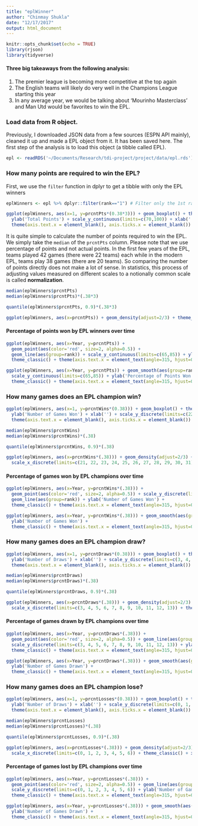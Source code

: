 ```yaml
---
title: "eplWinner"
author: "Chinmay Shukla"
date: "12/17/2017"
output: html_document
---
```


```r
knitr::opts_chunk$set(echo = TRUE)
library(rjson)
library(tidyverse)

```

#### Three big takeaways from the following analysis:

1. The premier league is becoming more competitive at the top again
2. The English teams will likely do very well in the Champions League starting this year
3. In any average year, we would be talking about 'Mourinho Masterclass' and Man Utd would be favorites to win the EPL.

### Load data from R object.

Previously, I downloaded JSON data from a few sources (ESPN API mainly), cleaned it up and made a EPL object from it. It has been saved here. The first step of the analysis is to load this object (a tibble called EPL).

```r
epl <- readRDS('~/Documents/Research/tdi-project/project/data/epl.rds')
```

### How many points are required to win the EPL?

First, we use the `filter` function in dplyr to get a tibble with only the EPL winners

```r

eplWinners <- epl %>% dplyr::filter(rank=="1") # Filter only the 1st ranked teams
```

```r

ggplot(eplWinners, aes(x=1, y=prcntPts*(0.38*3))) + geom_boxplot() + theme_classic() + 
  ylab('Total Points') + scale_y_continuous(limits=c(70,100)) + xlab('') + 
  theme(axis.text.x = element_blank(), axis.ticks.x = element_blank())
```

It is quite simple to calculate the number of points required to win the EPL. We simply take the `median` of the `prcntPts` column. Please note that we use percentage of points and not actual points. In the first few years of the EPL, teams played 42 games (there were 22 teams) each while in the modern EPL, teams play 38 games (there are 20 teams). So comparing the number of points directly does not make a lot of sense. In statistics, this process of adjusting values measured on different scales to a notionally common scale is called **normalization**.

```r

median(eplWinners$prcntPts)
median(eplWinners$prcntPts)*(.38*3)
```

```r

quantile(eplWinners$prcntPts, 0.9)*(.38*3)
```

```r

ggplot(eplWinners, aes(x=prcntPts)) + geom_density(adjust=2/3) + theme_classic() + xlab('Percent Points')
```


#### Percentage of points won by EPL winners over time

```r

ggplot(eplWinners, aes(x=Year, y=prcntPts)) + 
  geom_point(aes(color='red', size=2, alpha=0.5)) + 
  geom_line(aes(group=rank)) + scale_y_continuous(limits=c(65,85)) + ylab('Percentage of Points Won') +
  theme_classic() + theme(axis.text.x = element_text(angle=315, hjust=0, vjust=1), legend.position = 'NA')
```

```r

ggplot(eplWinners, aes(x=Year, y=prcntPts)) + geom_smooth(aes(group=rank), se=FALSE, color='red') + 
  scale_y_continuous(limits=c(65,85)) + ylab('Percentage of Points Won') + 
  theme_classic() + theme(axis.text.x = element_text(angle=315, hjust=0, vjust=1), legend.position = 'NA')
```

### How many games does an EPL champion win?

```r

ggplot(eplWinners, aes(x=1, y=prcntWins*(0.38))) + geom_boxplot() + theme_classic() + 
  ylab('Number of Games Won') + xlab('') + scale_y_discrete(limits=c(22, 23, 24, 25, 26, 27, 28, 29, 30, 31)) +
  theme(axis.text.x = element_blank(), axis.ticks.x = element_blank())
```

```r

median(eplWinners$prcntWins)
median(eplWinners$prcntWins)*(.38)
```

```r

quantile(eplWinners$prcntWins, 0.9)*(.38)
```

```r

ggplot(eplWinners, aes(x=prcntWins*(.38))) + geom_density(adjust=2/3) + 
  scale_x_discrete(limits=c(21, 22, 23, 24, 25, 26, 27, 28, 29, 30, 31)) + theme_classic() + xlab('Number of Wins')
```

#### Percentage of games won by EPL champions over time

```r

ggplot(eplWinners, aes(x=Year, y=prcntWins*(.38))) + 
  geom_point(aes(color='red', size=2, alpha=0.5)) + scale_y_discrete(limits=c(21, 22, 23, 24, 25, 26, 27, 28, 29, 30, 31)) +
  geom_line(aes(group=rank)) + ylab('Number of Games Won') +
  theme_classic() + theme(axis.text.x = element_text(angle=315, hjust=0, vjust=1), legend.position = 'NA')
```

```r

ggplot(eplWinners, aes(x=Year, y=prcntWins*(.38))) + geom_smooth(aes(group=rank), se=FALSE, color='red') + 
  ylab('Number of Games Won') + 
  theme_classic() + theme(axis.text.x = element_text(angle=315, hjust=0, vjust=1), legend.position = 'NA')
```

### How many games does an EPL champion draw?

```r

ggplot(eplWinners, aes(x=1, y=prcntDraws*(0.38))) + geom_boxplot() + theme_classic() + 
  ylab('Number of Draws') + xlab('') + scale_y_discrete(limits=c(3, 4, 5, 6, 7, 8, 9, 10, 11, 12, 13)) +
  theme(axis.text.x = element_blank(), axis.ticks.x = element_blank())
```

```r

median(eplWinners$prcntDraws)
median(eplWinners$prcntDraws)*(.38)
```

```r

quantile(eplWinners$prcntDraws, 0.9)*(.38)
```

```r

ggplot(eplWinners, aes(x=prcntDraws*(.38))) + geom_density(adjust=2/3) + 
  scale_x_discrete(limits=c(3, 4, 5, 6, 7, 8, 9, 10, 11, 12, 13)) + theme_classic() + xlab('Number of Draws')
```

#### Percentage of games drawn by EPL champions over time

```r

ggplot(eplWinners, aes(x=Year, y=prcntDraws*(.38))) + 
  geom_point(aes(color='red', size=2, alpha=0.5)) + geom_line(aes(group=rank)) +
  scale_y_discrete(limits=c(3, 4, 5, 6, 7, 8, 9, 10, 11, 12, 13)) + ylab('Number of Games Drawn') +
  theme_classic() + theme(axis.text.x = element_text(angle=315, hjust=0, vjust=1), legend.position = 'NA')
```

```r

ggplot(eplWinners, aes(x=Year, y=prcntDraws*(.38))) + geom_smooth(aes(group=rank), se=FALSE, color='red') + 
  ylab('Number of Games Drawn') + 
  theme_classic() + theme(axis.text.x = element_text(angle=315, hjust=0, vjust=1), legend.position = 'NA')
```

### How many games does an EPL champion lose?

```r

ggplot(eplWinners, aes(x=1, y=prcntLosses*(0.38))) + geom_boxplot() + theme_classic() + 
  ylab('Number of Draws') + xlab('') + scale_y_discrete(limits=c(0, 1, 2, 3, 4, 5, 6)) +
  theme(axis.text.x = element_blank(), axis.ticks.x = element_blank())
```

```r

median(eplWinners$prcntLosses)
median(eplWinners$prcntLosses)*(.38)
```

```r

quantile(eplWinners$prcntLosses, 0.9)*(.38)
```

```r

ggplot(eplWinners, aes(x=prcntLosses*(.38))) + geom_density(adjust=2/3) + 
  scale_x_discrete(limits=c(0, 1, 2, 3, 4, 5, 6)) + theme_classic() + xlab('Number of Draws')
```

#### Percentage of games lost by EPL champions over time

```r

ggplot(eplWinners, aes(x=Year, y=prcntLosses*(.38))) + 
  geom_point(aes(color='red', size=2, alpha=0.5)) + geom_line(aes(group=rank)) +
  scale_y_discrete(limits=c(0, 1, 2, 3, 4, 5, 6)) + ylab('Number of Games Drawn') +
  theme_classic() + theme(axis.text.x = element_text(angle=315, hjust=0, vjust=1), legend.position = 'NA')
```

```r

ggplot(eplWinners, aes(x=Year, y=prcntLosses*(.38))) + geom_smooth(aes(group=rank), se=FALSE, color='red') + 
  ylab('Number of Games Drawn') + 
  theme_classic() + theme(axis.text.x = element_text(angle=315, hjust=0, vjust=1), legend.position = 'NA')
```